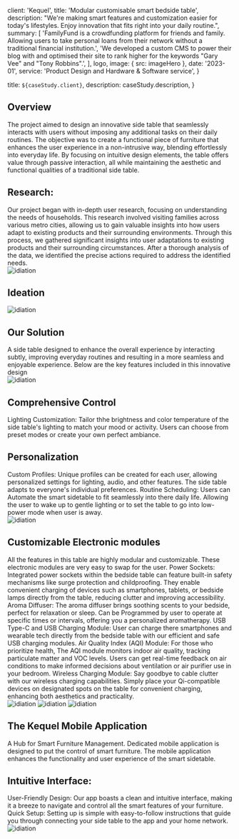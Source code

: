 
  client: 'Kequel',
  title: 'Modular customisable smart bedside table',
  description:
    "We're making smart features and customization easier for today's lifestyles. Enjoy innovation that fits right into your daily routine.",
  summary: [
    'FamilyFund is a crowdfunding platform for friends and family. Allowing users to take personal loans from their network without a traditional financial institution.',
    'We developed a custom CMS to power their blog with and optimised their site to rank higher for the keywords "Gary Vee" and "Tony Robbins".',
  ],
  logo,
  image: { src: imageHero },
  date: '2023-01',
  service: 'Product Design and Hardware & Software service',
}

  title: `${caseStudy.client}`,
  description: caseStudy.description,
}

<section className="flex flex-col space-y-10">
  <h1 className="text-3xl font-semibold">Overview</h1>
  <span className="text-justify">
    The project aimed to design an innovative side table that seamlessly
    interacts with users without imposing any additional tasks on their daily
    routines. The objective was to create a functional piece of furniture that
    enhances the user experience in a non-intrusive way, blending effortlessly
    into everyday life. By focusing on intuitive design elements, the table
    offers value through passive interaction, all while maintaining the
    aesthetic and functional qualities of a traditional side table.
  </span>
  <h2 className="text-xl font-medium">Research:</h2>
  <span className="text-justify">
    Our project began with in-depth user research, focusing on understanding the
    needs of households. This research involved visiting families across various
    metro cities, allowing us to gain valuable insights into how users adapt to
    existing products and their surrounding environments. Through this process,
    we gathered significant insights into user adaptations to existing products
    and their surrounding circumstances. After a thorough analysis of the data,
    we identified the precise actions required to address the identified needs.
  </span>

  <div className="max-w-5xl">
    <Image
      src={research}
      alt="idiation"
      width={1005}
      height={526}
      priority
      classname="py-8 w-full h-full"
    />
  </div>

  <h1 className="text-3xl font-semibold">Ideation </h1>
  <div className="max-w-5xl">
    <Image
      src={ideation}
      alt="idiation"
      width={1005}
      height={526}
      priority
      classname="py-8 w-full h-full"
    />
  </div>

  <h1 className="text-3xl font-semibold">Our Solution</h1>
  <span className="text-justify">
    A side table designed to enhance the overall experience by interacting
    subtly, improving everyday routines and resulting in a more seamless and
    enjoyable experience. Below are the key features included in this innovative
    design
  </span>
  <div className="max-w-5xl">
    <Image
      src={solution}
      alt="idiation"
      width={1005}
      height={526}
      priority
      classname="py-8 w-full h-full"
    />
  </div>

  <h2 className="text-lg font-bold">Comprehensive Control</h2>
  <span className="text-justify">
    Lighting Customization: Tailor thhe brightness and color temperature of the
    side table's lighting to match your mood or activity. Users can choose from
    preset modes or create your own perfect ambiance.
  </span>
  <h2 className="text-lg font-bold">Personalization</h2>
  <span className="text-justify">
    Custom Profiles: Unique profiles can be created for each user, allowing
    personalized settings for lighting, audio, and other features. The side
    table adapts to everyone's individual preferences.
  </span>

  <span className="text-justify">
    Routine Scheduling: Users can Automate the smart sidetable to fit seamlessly
    into there daily life. Allowing the user to wake up to gentle lighting or to
    set the table to go into low-power mode when user is away.
  </span>

  <div className="max-w-5xl">
    <Image
      src={personalization}
      alt="idiation"
      width={1005}
      height={526}
      priority
      classname="py-8 w-full h-full"
    />
  </div>

  <h2 className="text-lg font-bold">Customizable Electronic modules</h2>
  <span className="text-justify">
    All the features in this table are highly modular and customizable. These
    electronic modules are very easy to swap for the user.
  </span>
  <span className="text-justify">
    <span className="text-lg font-bold">Power Sockets: </span>
    Integrated power sockets within the bedside table can feature built-in
    safety mechanisms like surge protection and childproofing. They enable
    convenient charging of devices such as smartphones, tablets, or bedside
    lamps directly from the table, reducing clutter and improving accessibility.
  </span>
  <span className="text-justify">
    <span className="text-lg font-bold">Aroma Diffuser: </span>
    The aroma diffuser brings soothing scents to your bedside, perfect for
    relaxation or sleep. Can be Programmed by user to operate at specific times
    or intervals, offering you a personalized aromatherapy.
  </span>
  <span className="text-justify">
    <span className="text-lg font-bold">USB Type-C and USB Charging Module: </span>
    User can charge there smartphones and wearable tech directly from the
    bedside table with our efficient and safe USB charging modules.
  </span>
  <span className="text-justify">
    <span className="text-lg font-bold">Air Quality Index (AQI) Module: </span>
    For those who prioritize health, The AQI module monitors indoor air quality,
    tracking particulate matter and VOC levels. Users can get real-time feedback
    on air conditions to make informed decisions about ventilation or air
    purifier use in your bedroom.
  </span>
  <span className="text-justify">
    <span className="text-lg font-bold">Wireless Charging Module: </span>
    Say goodbye to cable clutter with our wireless charging capabilities. Simply
    place your Qi-compatible devices on designated spots on the table for
    convenient charging, enhancing both aesthetics and practicality.
  </span>

  <div className="grid max-w-5xl grid-cols-1 md:grid-cols-2 lg:grid-cols-3">
    <Image
      src={module1}
      alt="idiation"
      width={1005}
      height={526}
      priority
      classname="py-8 w-full h-full"
    />
    <Image
      src={module2}
      alt="idiation"
      width={1005}
      height={526}
      priority
      classname="py-8 w-full h-full"
    />
    <Image
      src={module3}
      alt="idiation"
      width={1005}
      height={526}
      priority
      classname="py-8 w-full h-full"
    />
  </div>

  <h2 className="text-lg font-bold">The Kequel Mobile Application</h2>
  <span className="text-justify">
    A Hub for Smart Furniture Management. Dedicated mobile application is
    designed to put the control of smart furniture. The mobile application
    enhances the functionality and user experience of the smart sidetable.
  </span>

  <h2 className="text-lg font-bold">Intuitive Interface:</h2>
  <span className="text-justify">
    User-Friendly Design: Our app boasts a clean and intuitive interface, making
    it a breeze to navigate and control all the smart features of your
    furniture. Quick Setup: Setting up is simple with easy-to-follow
    instructions that guide you through connecting your side table to the app
    and your home network.
  </span>

  <div className="max-w-5xl">
    <Image
      src={interfacee}
      alt="idiation"
      width={1005}
      height={526}
      priority
      classname="py-8 w-full h-full"
    />
  </div>
</section>